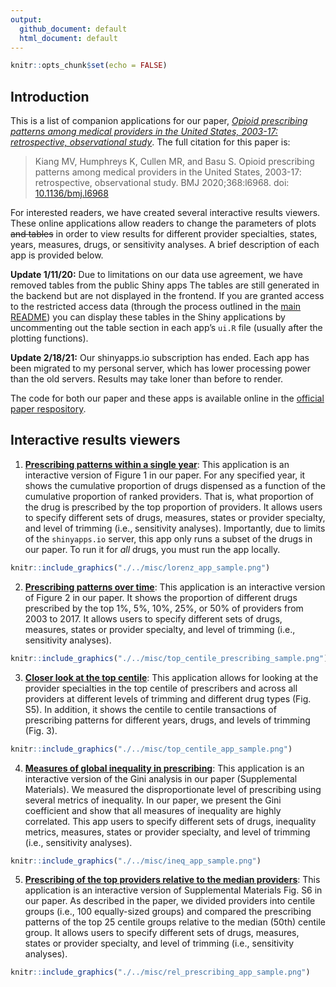 ```yaml
---
output: 
  github_document: default
  html_document: default
---
```


```r
knitr::opts_chunk$set(echo = FALSE)
```

## Introduction

This is a list of companion applications for our paper, [*Opioid prescribing patterns among medical providers in the United States, 2003-17: retrospective, observational study*](https://www.doi.org/10.1136/bmj.l6968). The full citation for this paper is: 

> Kiang MV, Humphreys K, Cullen MR, and Basu S. Opioid prescribing patterns among medical providers in the United States, 2003-17: retrospective, observational study. BMJ 2020;368:l6968. doi: [10.1136/bmj.l6968](https://www.doi.org/10.1136/bmj.l6968)

For interested readers, we have created several interactive results viewers. These online applications allow readers to change the parameters of plots ~~and tables~~ in order to view results for different provider specialties, states, years, measures, drugs, or sensitivity analyses. A brief description of each app is provided below.

**Update 1/11/20:** Due to limitations on our data use agreement, we have removed tables from the public Shiny apps The tables are still generated in the backend but are not displayed in the frontend. If you are granted access to the restricted access data (through the process outlined in the [main README](https://github.com/mkiang/disproportionate_prescribing)) you can display these tables in the Shiny applications by uncommenting out the table section in each app's `ui.R` file (usually after the plotting functions). 

**Update 2/18/21:** Our shinyapps.io subscription has ended. Each app has been migrated to my personal server, which has lower processing power than the old servers. Results may take loner than before to render. 

The code for both our paper and these apps is available online in the [official paper respository](https://github.com/mkiang/disproportionate_prescribing).

## Interactive results viewers

1. [**Prescribing patterns within a single year**](https://apps.mathewkiang.com/lorenz_curve_app_online/): This application is an interactive version of Figure 1 in our paper. For any specified year, it shows the cumulative proportion of drugs dispensed as a function of the cumulative proportion of ranked providers. That is, what proportion of the drug is prescribed by the top proportion of providers. It allows users to specify different sets of drugs, measures, states or provider specialty, and level of trimming (i.e., sensitivity analyses). Importantly, due to limits of the `shinyapps.io` server, this app only runs a subset of the drugs in our paper. To run it for *all* drugs, you must run the app locally. 

<p align='center'>
```r
knitr::include_graphics("./../misc/lorenz_app_sample.png")
```
</p>


2. [**Prescribing patterns over time**](https://apps.mathewkiang.com/prescribing_over_time_app/): This application is an interactive version of Figure 2 in our paper. It shows the proportion of different drugs prescribed by the top 1%, 5%, 10%, 25%, or 50% of providers from 2003 to 2017. It allows users to specify different sets of drugs, measures, states or provider specialty, and level of trimming (i.e., sensitivity analyses).

<p align='center'>
```r
knitr::include_graphics("./../misc/top_centile_prescribing_sample.png")
```
</p>

3. [**Closer look at the top centile**](https://apps.mathewkiang.com/inequality_over_time_app/): This application allows for looking at the provider specialties in the top centile of prescribers and across all providers at different levels of trimming and different drug types (Fig. S5). In addition, it shows the centile to centile transactions of prescribing patterns for different years, drugs, and levels of trimming (Fig. 3). 

<p align='center'>
```r
knitr::include_graphics("./../misc/top_centile_app_sample.png")
```
</p>

4. [**Measures of global inequality in prescribing**](https://apps.mathewkiang.com/top_centile_app/): This application is an interactive version of the Gini analysis in our paper (Supplemental Materials). We measured the disproportionate level of prescribing using several metrics of inequality. In our paper, we present the Gini coefficient and show that all measures of inequality are highly correlated. This app users to specify different sets of drugs, inequality metrics, measures, states or provider specialty, and level of trimming (i.e., sensitivity analyses).

<p align='center'>
```r
knitr::include_graphics("./../misc/ineq_app_sample.png")
```
</p>

5. [**Prescribing of the top providers relative to the median providers**](https://apps.mathewkiang.com/ntile_relative_app/): This application is an interactive version of Supplemental Materials Fig. S6 in our paper. As described in the paper, we divided providers into centile groups (i.e., 100 equally-sized groups) and compared the prescribing patterns of the top 25 centile groups relative to the median (50th) centile group. It allows users to specify different sets of drugs, measures, states or provider specialty, and level of trimming (i.e., sensitivity analyses).

<p align='center'>
```r
knitr::include_graphics("./../misc/rel_prescribing_app_sample.png")
```
</p>
